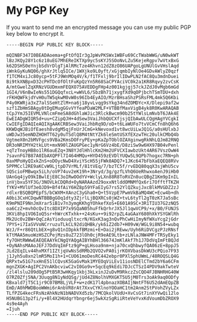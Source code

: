 # My PGP Key

If you want to send me an encrypted message you can use my public PGP key below to encrypt it.

```PGP
-----BEGIN PGP PUBLIC KEY BLOCK-----

mQINBF347I0BEADAoema+gFtOfQIr3gJpWvPKSWx1WBFu69CcTWabWWG/uN0wkWT
lBzJKQy28Y1c6z18uEG7MhEReIKTXp9yc5sKYJ5SOoNvLZu5KejeRgpv7wVtxBxG
k62DSHS0eYnjbSdVrDlgTjAlRMcTze4Khvn12dZ8zO86UAPgoLgUNUlGvVHslAqd
iWnkGyKuNQ06/ghXrJtlq5ICe/1WXjko9L0yft/xGjqmbIyNlOe4GDvAWlyZ0qzf
f1TCM4xiJc80ycp+5tFJ9WnMOq4V/k/f1TFxlj9brIlIDwPLN2fAC8Qu3mdnDuei
Bi9tkXNBpxD32cPHTDcOfOltFuKpQzYn5R68SaCPYAciVC0k2a1KR8Rqvy2zvCsK
A/mtGwelZqXRNzVGUDmxmFEQXO75AVEDDgFHp4z001kgjgj57ckJZdJ0vMgb6mGd
1GI4/V6nBwIeNs551DGQqfxcL+wWVL6/SbzBh71jxygfXd9qOPjbchTSmTDU+dxh
rFKHQWFkjdYvH0uTW5qkwM0vW0s96Ib4EyAIO/MzrBHsaShzPSRsFML4mk5Q6Kbi
P4y0KWRja3xZ7alSSeHtZlM+na6j18yvLvqg9sYkg34ndZOMDYc+X/Dlepi9af2w
szf1ZbHmSBAgy8tDgEMugGGvVYfeaPDaW2MLF+VTBBfMaxVigB4yk8R0KwARAQAB
tCpJYmJ5IEVMLVNlcmFmeSA8dGhlaWJic3RlckBwcm90b25tYWlsLmNvbT6JAk4E
EwEIADgWIQR5d+uu+CZipQJH+4dSew3VaiJhbQUCXfjsjQIbAwULCQgHAgYVCgkI
CwIEFgIDAQIeAQIXgAAKCRBSew3VaiJhbRq9D/oD+t6LaWUFo7tvVCmCfn8hQ6h6
KKWDqWJBiOfEaesh8vdgM5qjFnUrJCmG+kNevoxd1vt8wcUiLwJQ1G/a0sHUlxbJ
uWDJw35emNDZHOHTT62y0uTSdlQ8M4tNtYZk6leSmtUSXfEXzwTHc20ulkCMbQ4b
VgtmeX0n2bMVFgcs9VBa2KmsDOFryPEy+pKaZpTOblOZAXginwgRkNhLQJm82RNQ
DR3oNRIMYH2tkLUt+mxN90lZAUGPGec1yNrG6Vz4bE/D8ziSw9w6HX97B04vPenl
+qTzTnoyHB8o1lR6auEZq+3N8YJdlHhlcKm2Hm2UFVCXIawbzUkt4AR67VszOwW4
7savnFG7B87A0IbAXQPFl7I464HMQu+HYD459zEVDlYUQw5L9QPb7hogxc7RN+ph
0axMPoHyQIxkZnS+oDOycNwD4XviYScH55jFWk0ADQ7+1JKc647bFbXaEQEQ8RVv
5PPMCcl2RE9aKCvW9LjtpD7VrMLf/81tVEq/7/bzTC5f/rvEDQ80qqX3sjWhU5cv
SQScioFMBwqx5iLh/oVP74uv2eK19h+3Nryd/3g/gzfLVhQ6UeRhwxoAenJ9iHb0
UAnGq4jyO9kIBwlEjE8C3oIRwOOdYV+WclyLXn88R8ToRVZn8ucQBgZ1Km9pInIL
inVjbxu5YF3G/3NOVLkCDQRd+OyNARAAzd29oxxNtlddOMNMfQx6ri7OfftfTKZH
fYKV+MVlUf3eOJD9+Bf4fAiY6HZ8p59YFaEIyG7rs52YlQZkujJxcBlkMVGDZ2zJ
rdlxrBSQBQPEpfS/bCWXM+XAnzC3yGha0+Q+t5VzpE7PwmVkBaMQ4WC+Ecw4b+dh
A0bi3CxHCDqwNTBBBgGOq1dty3ZjrlLjBQXRCs0jWZ+tvL6tyTl2gT0zK7Ja5sBc
K9mPNIF9NnJmXrar5iB1v7n3ymgKKhgYOhkefXoS+E601A9SC+3R1TIU37G2zNQ5
oa6CzZ+mvhOcQvItc8DXIP7x9SQaN05huFfkQrhrJX5Jl1qwVCP9/+x/B0/FUNJS
3KVi8hp1VO6IoQ5sr+hWrcKTxhk++24sKu++9i92rpZL4aGAaY680hXkYSYGWlRh
Mk2Uc0v2BW+OqCzAsYioduuqltxcrN/KGxK3ag3nQvPhCwHiImyNfWXuYcg2jGdr
7PYS+i7IaSVVoNCrruzuTLkCL92diQHBk/yk6iZ2db7+H09vW/WGL9i8N54+wubq
WzJ/F+r86QtLbEX+g8vQ1nIDpkkfBMzmi+E+Dai2jREww/Uyh6RiDVCgzPJzRNsf
kTtMAA5muoWzHSZCPejMzs8uZ723lOh0cjR9eAE9Ltb+zLNlaJNW4MFrTRSyEky1
fy7OHtRWWwEAEQEAAYkCNgQYAQgAIBYhBHl36674JmKlAkf7h1J7DdVqImFtBQJd
+OyNAhsMAAoJEFJ7DdVqImFtz9gP+gLHsoa9nm+nja70cxQhbwyfQA06zE+8ppJ5
JLd2EqILv44hxMXf1IZtjqVwNsSdRMb2QVO2vPA0ijrKOXVbasDkWU3cPQio7F93
j1Jyh5u8xn2lmR5MoI1h+1+CUO61moDesRC442ebpr0PXlSphUWmL/48ROQSLQ4G
QRPxtw51G7sxHnE51lCQvsK5GaGvMak1MYEOqViLEv11iosNDElCTmd2bY6a6CFm
mgnZXGK+AgIPC2VnAKbcviwC2vI0Go9v+5qcEq9kEdi7DJcCTSzI4PDV9akTwteV
/zl4lslu209dOg5PtB5R3wHKqy1kbj3kLxinJ2uDvM9RkczZsCQO4FJBNHRHG40W
O7RZ0Zfj5NA/3Uuqg8N1yNdQSg/jUd4Z8NolhVMXGKT5U5jM0Trs3oAk9aq0ODfy
KBxald7jT5C1jr9C07BM8LjVLF+w+zdK17l4pbnazXOBAIjNmtFT6U52dAmEQpZB
EmD/A0hMWDBooWWmi6rAnbVR8rAt7XxvCYKlnoYOOaHC1tm2Anm2StPVohZVyLZx
TLfPZG4kecFRsNzAhkNzN1bNADVXd5zb/7MCQkolVUdU+XvCsGt7inXYVwQi12lo
H5NUBG13p2fi/y+Bl4X2HUdqrYbngr6ej5wkXzSgRiiRteVeYvxKdVoumDbZROX9
4s9e4Ayh
=Ijuh
-----END PGP PUBLIC KEY BLOCK-----
```